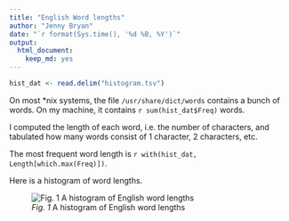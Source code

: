 ```yaml
---
title: "English Word lengths"
author: "Jenny Bryan"
date: "`r format(Sys.time(), '%d %B, %Y')`"
output:
  html_document:
    keep_md: yes
---
```


```r
hist_dat <- read.delim("histogram.tsv")
```

On most *nix systems, the file `/usr/share/dict/words` contains a bunch of words. On my machine, it contains `r sum(hist_dat$Freq)` words.

I computed the length of each word, i.e. the number of characters, and tabulated how many words consist of 1 character, 2 characters, etc.

The most frequent word length is `r with(hist_dat, Length[which.max(Freq)])`.

Here is a histogram of word lengths.

![*Fig. 1* A histogram of English word lengths](histogram.png)

